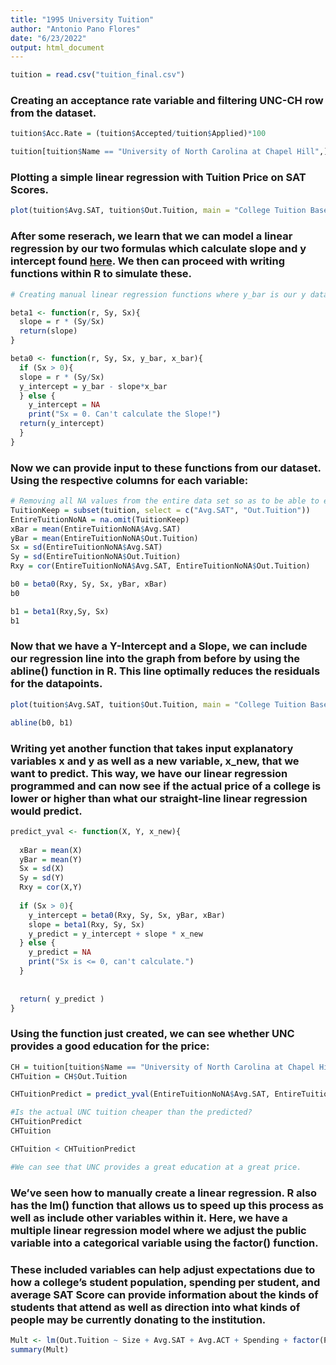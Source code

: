 ```yaml
---
title: "1995 University Tuition"
author: "Antonio Pano Flores"
date: "6/23/2022"
output: html_document
---
```




```r
tuition = read.csv("tuition_final.csv")
```

### Creating an acceptance rate variable and filtering UNC-CH row from the dataset.
```r
tuition$Acc.Rate = (tuition$Accepted/tuition$Applied)*100

tuition[tuition$Name == "University of North Carolina at Chapel Hill",]
```

### Plotting a simple linear regression with Tuition Price on SAT Scores.
```r
plot(tuition$Avg.SAT, tuition$Out.Tuition, main = "College Tuition Based on SAT Score", xlab = "SAT Score", ylab = "Tuition Price", pch = 20, cex = 1, col = "blue")
```

### After some reserach, we learn that we can model a linear regression by our two formulas which calculate slope and y intercept found [here](https://www.probabilitycourse.com/chapter8/8_5_2_first_method_for_finding_beta.php#:~:text=We%20can%20estimate%20%CE%B20,yi%E2%88%92%C2%AFy). We then can proceed with writing functions within R to simulate these.

```r
# Creating manual linear regression functions where y_bar is our y data sample mean and x_bar is our x data sample mean.

beta1 <- function(r, Sy, Sx){
  slope = r * (Sy/Sx)
  return(slope)
}

beta0 <- function(r, Sy, Sx, y_bar, x_bar){
  if (Sx > 0){
  slope = r * (Sy/Sx)
  y_intercept = y_bar - slope*x_bar
  } else {
    y_intercept = NA
    print("Sx = 0. Can't calculate the Slope!")
  return(y_intercept)
  }
}
```

### Now we can provide input to these functions from our dataset. Using the respective columns for each variable:
```r

# Removing all NA values from the entire data set so as to be able to extract a total average. We otherwise receive an error after R is unable to properly process an average with NA values existing in the columns. 
TuitionKeep = subset(tuition, select = c("Avg.SAT", "Out.Tuition"))
EntireTuitionNoNA = na.omit(TuitionKeep)
xBar = mean(EntireTuitionNoNA$Avg.SAT)
yBar = mean(EntireTuitionNoNA$Out.Tuition)
Sx = sd(EntireTuitionNoNA$Avg.SAT)
Sy = sd(EntireTuitionNoNA$Out.Tuition)
Rxy = cor(EntireTuitionNoNA$Avg.SAT, EntireTuitionNoNA$Out.Tuition)

b0 = beta0(Rxy, Sy, Sx, yBar, xBar)
b0
```
```r
b1 = beta1(Rxy,Sy, Sx)
b1
```

### Now that we have a Y-Intercept and a Slope, we can include our regression line into the graph from before by using the abline() function in R. This line optimally reduces the residuals for the datapoints.
```r
plot(tuition$Avg.SAT, tuition$Out.Tuition, main = "College Tuition Based on SAT Score", xlab = "SAT Score", ylab = "Tuition Price", pch = 20, cex = 1, col = "blue")

abline(b0, b1)
```


### Writing yet another function that takes input explanatory variables x and y as well as a new variable, x_new, that we want to predict. This way, we have our linear regression programmed and can now see if the actual price of a college is lower or higher than what our straight-line linear regression would predict.
```r
predict_yval <- function(X, Y, x_new){
  
  xBar = mean(X)
  yBar = mean(Y)
  Sx = sd(X)
  Sy = sd(Y)
  Rxy = cor(X,Y)
  
  if (Sx > 0){
    y_intercept = beta0(Rxy, Sy, Sx, yBar, xBar)
    slope = beta1(Rxy, Sy, Sx)
    y_predict = y_intercept + slope * x_new
  } else {
    y_predict = NA
    print("Sx is <= 0, can't calculate.")
  }
  
  
  return( y_predict )
}
```

### Using the function just created, we can see whether UNC provides a good education for the price:
```r
CH = tuition[tuition$Name == "University of North Carolina at Chapel Hill",]
CHTuition = CH$Out.Tuition

CHTuitionPredict = predict_yval(EntireTuitionNoNA$Avg.SAT, EntireTuitionNoNA$Out.Tuition, CH$Avg.SAT)

#Is the actual UNC tuition cheaper than the predicted? 
CHTuitionPredict
CHTuition

CHTuition < CHTuitionPredict

#We can see that UNC provides a great education at a great price.
```
### We've seen how to manually create a linear regression. R also has the lm() function that allows us to speed up this process as well as include other variables within it. Here, we have a multiple linear regression model where we adjust the public variable into a categorical variable using the factor() function. 

### These included variables can help adjust expectations due to how a college's student population, spending per student, and average SAT Score can provide information about the kinds of students that attend as well as direction into what kinds of people may be currently donating to the institution.
```r
Mult <- lm(Out.Tuition ~ Size + Avg.SAT + Avg.ACT + Spending + factor(Public), data = tuition)
summary(Mult)
```

